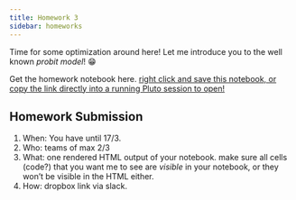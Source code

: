 ```yaml
---
title: Homework 3
sidebar: homeworks
---
```


Time for some optimization around here! Let me introduce you to the well known _probit model_! 😁


Get the homework notebook here. [right click and save this notebook, or copy the link directly into a running Pluto session to open!](https://github.com/floswald/CompEcon/raw/refs/heads/main/notebooks/homework3/probit.jl)


## Homework Submission

1. When: You have until 17/3.
2. Who: teams of max 2/3
3. What: one rendered HTML output of your notebook. make sure all cells (code?) that you want me to see are *visible* in your notebook, or they won't  be visible in the HTML either.
4. How: dropbox link via slack.